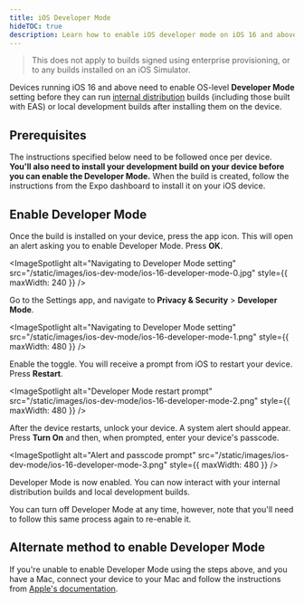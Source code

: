 ```yaml
---
title: iOS Developer Mode
hideTOC: true
description: Learn how to enable iOS developer mode on iOS 16 and above to run internal distribution builds and local development builds.
---
```



> This does not apply to builds signed using enterprise provisioning, or to any builds installed on an iOS Simulator.

Devices running iOS 16 and above need to enable OS-level **Developer Mode** setting before they can run [internal distribution](/build/internal-distribution) builds (including those built with EAS) or local development builds after installing them on the device.

## Prerequisites

The instructions specified below need to be followed once per device. **You'll also need to install your development build on your device before you can enable the Developer Mode.** When the build is created, follow the instructions from the Expo dashboard to install it on your iOS device.

## Enable Developer Mode

<Step label="1">

Once the build is installed on your device, press the app icon. This will open an alert asking you to enable Developer Mode. Press **OK**.

<ImageSpotlight
  alt="Navigating to Developer Mode setting"
  src="/static/images/ios-dev-mode/ios-16-developer-mode-0.jpg"
  style={{ maxWidth: 240 }}
/>

</Step>

<Step label="2">

Go to the Settings app, and navigate to **Privacy & Security** > **Developer Mode**.

<ImageSpotlight
  alt="Navigating to Developer Mode setting"
  src="/static/images/ios-dev-mode/ios-16-developer-mode-1.png"
  style={{ maxWidth: 480 }}
/>

</Step>

<Step label="3">

Enable the toggle. You will receive a prompt from iOS to restart your device. Press **Restart**.

<ImageSpotlight
  alt="Developer Mode restart prompt"
  src="/static/images/ios-dev-mode/ios-16-developer-mode-2.png"
  style={{ maxWidth: 480 }}
/>

</Step>

<Step label="4">

After the device restarts, unlock your device. A system alert should appear. Press **Turn On** and then, when prompted, enter your device's passcode.

<ImageSpotlight
  alt="Alert and passcode prompt"
  src="/static/images/ios-dev-mode/ios-16-developer-mode-3.png"
  style={{ maxWidth: 480 }}
/>

</Step>

Developer Mode is now enabled. You can now interact with your internal distribution builds and local development builds.

You can turn off Developer Mode at any time, however, note that you'll need to follow this same process again to re-enable it.

## Alternate method to enable Developer Mode

If you're unable to enable Developer Mode using the steps above, and you have a Mac, connect your device to your Mac and follow the instructions from [Apple's documentation](https://developer.apple.com/documentation/xcode/enabling-developer-mode-on-a-device).
